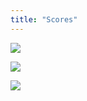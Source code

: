 ```yaml
---
title: "Scores"
---
```


![](img/avg_round_scores_plot.png){fig-align="center"}

![](img/relative_strength_plot.png){fig-align="center"}

![](img/relative_strength_year_plot.png){fig-align="center"}